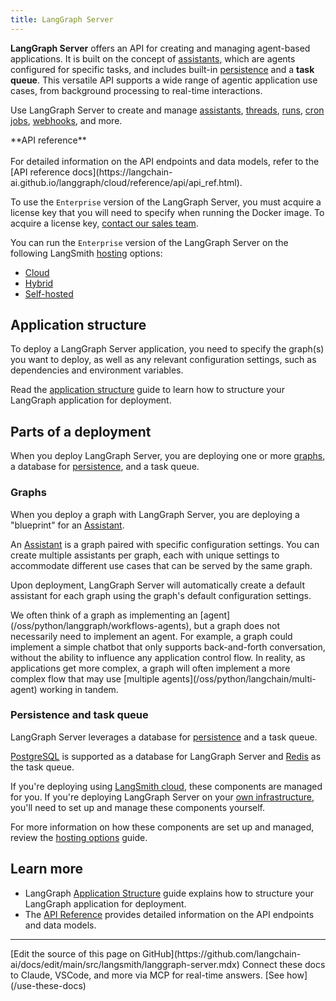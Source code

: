 ```yaml
---
title: LangGraph Server
---
```


**LangGraph Server** offers an API for creating and managing agent-based applications. It is built on the concept of [assistants](/langsmith/assistants), which are agents configured for specific tasks, and includes built-in [persistence](/oss/python/langgraph/persistence#memory-store) and a **task queue**. This versatile API supports a wide range of agentic application use cases, from background processing to real-time interactions.

Use LangGraph Server to create and manage [assistants](/langsmith/assistants), [threads](/oss/python/langgraph/persistence#threads), [runs](/langsmith/assistants#execution), [cron jobs](/langsmith/cron-jobs), [webhooks](/langsmith/use-webhooks), and more.

<Tip>
**API reference**<br></br>
For detailed information on the API endpoints and data models, refer to the [API reference docs](https://langchain-ai.github.io/langgraph/cloud/reference/api/api_ref.html).
</Tip>

To use the `Enterprise` version of the LangGraph Server, you must acquire a license key that you will need to specify when running the Docker image. To acquire a license key, [contact our sales team](https://www.langchain.com/contact-sales).

You can run the `Enterprise` version of the LangGraph Server on the following LangSmith [hosting](/langsmith/hosting) options:

- [Cloud](/langsmith/cloud)
- [Hybrid](/langsmith/hybrid)
- [Self-hosted](/langsmith/self-hosted)

## Application structure

To deploy a LangGraph Server application, you need to specify the graph(s) you want to deploy, as well as any relevant configuration settings, such as dependencies and environment variables.

Read the [application structure](/langsmith/application-structure) guide to learn how to structure your LangGraph application for deployment.

## Parts of a deployment

When you deploy LangGraph Server, you are deploying one or more [graphs](#graphs), a database for [persistence](/oss/python/langgraph/persistence), and a task queue.

### Graphs

When you deploy a graph with LangGraph Server, you are deploying a "blueprint" for an [Assistant](/langsmith/assistants).

An [Assistant](/langsmith/assistants) is a graph paired with specific configuration settings. You can create multiple assistants per graph, each with unique settings to accommodate different use cases
that can be served by the same graph.

Upon deployment, LangGraph Server will automatically create a default assistant for each graph using the graph's default configuration settings.

<Note>
We often think of a graph as implementing an [agent](/oss/python/langgraph/workflows-agents), but a graph does not necessarily need to implement an agent. For example, a graph could implement a simple
chatbot that only supports back-and-forth conversation, without the ability to influence any application control flow. In reality, as applications get more complex, a graph will often implement a more complex flow that may use [multiple agents](/oss/python/langchain/multi-agent) working in tandem.
</Note>

### Persistence and task queue

LangGraph Server leverages a database for [persistence](/oss/python/langgraph/persistence) and a task queue.

[PostgreSQL](https://www.postgresql.org/) is supported as a database for LangGraph Server and [Redis](https://redis.io/) as the task queue.

If you're deploying using [LangSmith cloud](/langsmith/cloud), these components are managed for you. If you're deploying LangGraph Server on your [own infrastructure](/langsmith/self-hosted), you'll need to set up and manage these components yourself.

For more information on how these components are set up and managed, review the [hosting options](/langsmith/hosting) guide.

## Learn more

- LangGraph [Application Structure](/langsmith/application-structure) guide explains how to structure your LangGraph application for deployment.
- The [API Reference](https://langchain-ai.github.io/langgraph/cloud/reference/api/api_ref.html) provides detailed information on the API endpoints and data models.

---

<Callout icon="pen-to-square" iconType="regular">
    [Edit the source of this page on GitHub](https://github.com/langchain-ai/docs/edit/main/src/langsmith/langgraph-server.mdx)
</Callout>
<Tip icon="terminal" iconType="regular">
    Connect these docs to Claude, VSCode, and more via MCP for    real-time answers. [See how](/use-these-docs)
</Tip>
